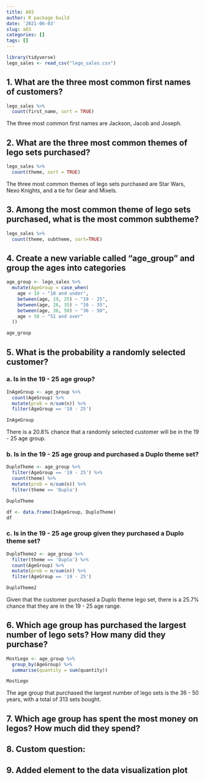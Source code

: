 ```yaml
---
title: A03
author: R package build
date: '2021-06-03'
slug: a03
categories: []
tags: []
---
```


```r
library(tidyverse)
lego_sales <- read_csv("lego_sales.csv")
```

## 1. What are the three most common first names of customers?
```r
lego_sales %>%
  count(first_name, sort = TRUE)
```
The three most common first names are Jackson, Jacob and Joseph.

## 2. What are the three most common themes of lego sets purchased?
```r
lego_sales %>%
  count(theme, sort = TRUE)
```
The three most common themes of lego sets purchased are Star Wars, Nexo Knights, and a tie for Gear and Mixels.

## 3. Among the most common theme of lego sets purchased, what is the most common subtheme?
```r
lego_sales %>%
  count(theme, subtheme, sort=TRUE)
```

## 4. Create a new variable called "age_group" and group the ages into categories
```r
age_group <- lego_sales %>%
  mutate(AgeGroup = case_when(
    age < 19 ~ "18 and under",
    between(age, 19, 25) ~ "19 - 25",
    between(age, 26, 35) ~ "26 - 35",
    between(age, 36, 50) ~ "36 - 50",
    age > 50 ~ "51 and over"
  ))

age_group

```
## 5. What is the probability a randomly selected customer?

### a. Is in the 19 - 25 age group?
```r
InAgeGroup <- age_group %>%
  count(AgeGroup) %>%
  mutate(prob = n/sum(n)) %>%
  filter(AgeGroup == '19 - 25')

InAgeGroup
```

There is a 20.8% chance that a randomly selected customer will be in the 19 - 25 age group.

### b. Is in the 19 - 25 age group and purchased a Duplo theme set?
```r
DuploTheme <- age_group %>%
  filter(AgeGroup == '19 - 25') %>%
  count(theme) %>%
  mutate(prob = n/sum(n)) %>%
  filter(theme == 'Duplo')

DuploTheme

df <- data.frame(InAgeGroup, DuploTheme)
df
```

### c. Is in the 19 - 25 age group given they purchased a Duplo theme set?

```r
DuploTheme2 <- age_group %>%
  filter(theme == 'Duplo') %>%
  count(AgeGroup) %>%
  mutate(prob = n/sum(n)) %>%
  filter(AgeGroup == '19 - 25')

DuploTheme2
```
Given that the customer purchased a Duplo theme lego set, there is a 25.7% chance that they are in the 19 - 25 age range.

## 6. Which age group has purchased the largest number of lego sets? How many did they purchase?

```r
MostLego <- age_group %>%
  group_by(AgeGroup) %>%
  summarise(quantity = sum(quantity))

MostLego
```

The age group that purchased the largest number of lego sets is the 36 - 50 years, with a total of 313 sets bought.

## 7. Which age group has spent the most money on legos? How much did they spend?

## 8. Custom question:

## 9. Added element to the data visualization plot

